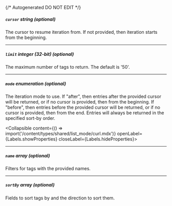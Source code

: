 {/* Autogenerated DO NOT EDIT  */}

##### `cursor` _string (optional)_
The cursor to resume iteration from. If not provided, then
iteration starts from the beginning.


---
##### `limit` _integer (32-bit) (optional)_
The maximum number of tags to return. The default is '50'.


---
##### `mode` _enumeration (optional)_
The iteration mode to use. If "after", then entries after the provided
cursor will be returned, or if no cursor is provided, then from the
beginning. If "before", then entries before the provided cursor will be
returned, or if no cursor is provided, then from the end. Entries will
always be returned in the specified sort\-by order.

<Collapsible content={() => import('/content/types/shared/list_mode/curl.mdx')} openLabel={Labels.showProperties} closeLabel={Labels.hideProperties}>
</Collapsible>

---
##### `name` _array (optional)_
Filters for tags with the provided names.

---
##### `sortBy` _array (optional)_
Fields to sort tags by and the direction to sort them.


